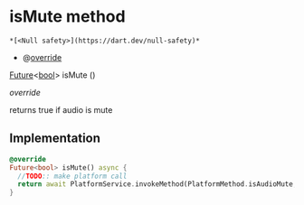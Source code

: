 # isMute method

    *[<Null safety>](https://dart.dev/null-safety)*

- @[override](https://api.flutter.dev/flutter/dart-core/override-constant.html)

[Future](https://api.flutter.dev/flutter/dart-async/Future-class.html)&lt;[bool](https://api.flutter.dev/flutter/dart-core/bool-class.html)> isMute
()

_override_

<p>returns true if audio is mute</p>

## Implementation

```dart
@override
Future<bool> isMute() async {
  //TODO:: make platform call
  return await PlatformService.invokeMethod(PlatformMethod.isAudioMute,arguments: {"peer_id":peer!.peerId,"is_local":peer!.isLocal});
}
```

